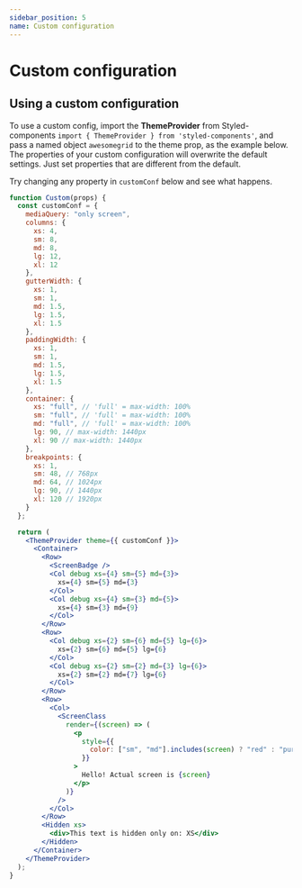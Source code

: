 ```yaml
---
sidebar_position: 5
name: Custom configuration
---
```


# Custom configuration

## Using a custom configuration

To use a custom config, import the **ThemeProvider**
from Styled-components `import { ThemeProvider } from 'styled-components'`,
and pass a named object `awesomegrid` to the theme prop, as the example below.
The properties of your custom configuration will overwrite the default settings. Just set properties that are different from the default.

Try changing any property in `customConf` below and see what happens.

```jsx live
function Custom(props) {
  const customConf = {
    mediaQuery: "only screen",
    columns: {
      xs: 4,
      sm: 8,
      md: 8,
      lg: 12,
      xl: 12
    },
    gutterWidth: {
      xs: 1,
      sm: 1,
      md: 1.5,
      lg: 1.5,
      xl: 1.5
    },
    paddingWidth: {
      xs: 1,
      sm: 1,
      md: 1.5,
      lg: 1.5,
      xl: 1.5
    },
    container: {
      xs: "full", // 'full' = max-width: 100%
      sm: "full", // 'full' = max-width: 100%
      md: "full", // 'full' = max-width: 100%
      lg: 90, // max-width: 1440px
      xl: 90 // max-width: 1440px
    },
    breakpoints: {
      xs: 1,
      sm: 48, // 768px
      md: 64, // 1024px
      lg: 90, // 1440px
      xl: 120 // 1920px
    }
  };

  return (
    <ThemeProvider theme={{ customConf }}>
      <Container>
        <Row>
          <ScreenBadge />
          <Col debug xs={4} sm={5} md={3}>
            xs={4} sm={5} md={3}
          </Col>
          <Col debug xs={4} sm={3} md={5}>
            xs={4} sm={3} md={9}
          </Col>
        </Row>
        <Row>
          <Col debug xs={2} sm={6} md={5} lg={6}>
            xs={2} sm={6} md={5} lg={6}
          </Col>
          <Col debug xs={2} sm={2} md={3} lg={6}>
            xs={2} sm={2} md={7} lg={6}
          </Col>
        </Row>
        <Row>
          <Col>
            <ScreenClass
              render={(screen) => (
                <p
                  style={{
                    color: ["sm", "md"].includes(screen) ? "red" : "purple"
                  }}
                >
                  Hello! Actual screen is {screen}
                </p>
              )}
            />
          </Col>
        </Row>
        <Hidden xs>
          <div>This text is hidden only on: XS</div>
        </Hidden>
      </Container>
    </ThemeProvider>
  );
}
```
